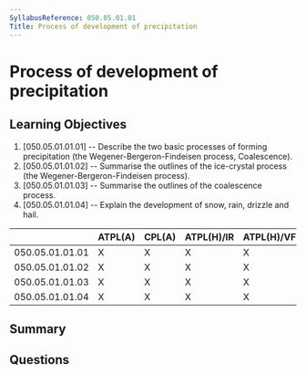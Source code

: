 ```yaml
---
SyllabusReference: 050.05.01.01
Title: Process of development of precipitation
---
```


# Process of development of precipitation

## Learning Objectives

1. [050.05.01.01.01] -- Describe the two basic processes of forming
   precipitation (the Wegener-Bergeron-Findeisen process, Coalescence).
2. [050.05.01.01.02] -- Summarise the outlines of the ice-crystal process (the
   Wegener-Bergeron-Findeisen process).
3. [050.05.01.01.03] -- Summarise the outlines of the coalescence process.
4. [050.05.01.01.04] -- Explain the development of snow, rain, drizzle and hail.

|                 | ATPL(A) | CPL(A) | ATPL(H)/IR | ATPL(H)/VFR | CPL(H) | IR  | CBIR(A) |
| --------------- | ------- | ------ | ---------- | ----------- | ------ | --- | ------- |
| 050.05.01.01.01 | X       | X      | X          | X           | X      | X   | X       |
| 050.05.01.01.02 | X       | X      | X          | X           | X      | X   | X       |
| 050.05.01.01.03 | X       | X      | X          | X           | X      | X   | X       |
| 050.05.01.01.04 | X       | X      | X          | X           | X      | X   | X       |

## Summary

## Questions
